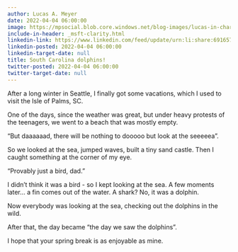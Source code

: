 ```yaml
---
author: Lucas A. Meyer
date: 2022-04-04 06:00:00
image: https://mpsocial.blob.core.windows.net/blog-images/lucas-in-charleston.jpg
include-in-header: _msft-clarity.html
linkedin-link: https://www.linkedin.com/feed/update/urn:li:share:6916579598633701376
linkedin-posted: 2022-04-04 06:00:00
linkedin-target-date: null
title: South Carolina dolphins!
twitter-posted: 2022-04-04 06:00:00
twitter-target-date: null
---
```


After a long winter in Seattle, I finally got some vacations, which I used to visit the Isle of Palms, SC. 

One of the days, since the weather was great, but under heavy protests of the teenagers, we went to a beach that was mostly empty. 

“But daaaaaad, there will be nothing to dooooo but look at the seeeeea”. 

So we looked at the sea, jumped waves, built a tiny sand castle. Then I caught something at the corner of my eye. 

“Provably just a bird, dad.”

I didn’t think it was a bird - so I kept looking at the sea. A few moments later… a fin comes out of the water. A shark? No, it was a dolphin.

Now everybody was looking at the sea, checking out the dolphins in the wild. 

After that, the day became “the day we saw the dolphins”. 

I hope that your spring break is as enjoyable as mine.
